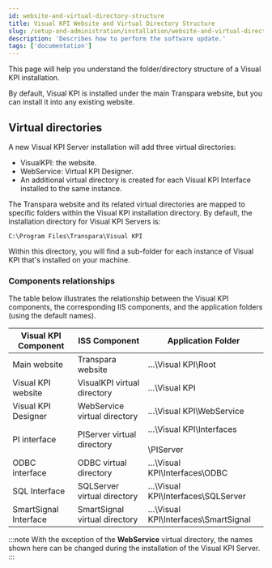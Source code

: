 ```yaml
---
id: website-and-virtual-directory-structure
title: Visual KPI Website and Virtual Directory Structure
slug: /setup-and-administration/installation/website-and-virtual-directory-structure
description: 'Describes how to perform the software update.'
tags: ['documentation']
---
```


This page will help you understand the folder/directory structure of a Visual KPI installation.

By default, Visual KPI is installed under the main Transpara website, but you can install it into any existing website.

## Virtual directories

A new Visual KPI Server installation will add three virtual directories:

- VisualKPI: the website.
- WebService: Virtual KPI Designer.
- An additional virtual directory is created for each Visual KPI Interface installed to the same instance.

The Transpara website and its related virtual directories are mapped to specific folders within the Visual KPI installation directory. By default, the installation directory for Visual KPI Servers is:

```
C:\Program Files\Transpara\Visual KPI
```

Within this directory, you will find a sub-folder for each instance of Visual KPI that's installed on your machine.

### Components relationships

The table below illustrates the relationship between the Visual KPI components, the corresponding IIS components, and the application folders (using the default names).

<table>
  <thead>
    <tr>
      <th>
        <span><b>Visual KPI Component</b></span>
      </th>
      <th>
        <span><b>ISS Component</b></span>
      </th>
      <th>
        <span><b>Application Folder</b></span>
      </th>
    </tr>
  </thead>
  <tbody>
    <tr>
      <td><span>Main website</span></td>
      <td><span>Transpara website</span></td>
      <td><span>…\Visual KPI\Root</span></td>
    </tr>
    <tr>
      <td><span>Visual KPI website</span></td>
      <td><span>VisualKPI virtual directory</span></td>
      <td><span>…\Visual KPI</span></td>
    </tr>
    <tr>
      <td><span>Visual KPI Designer</span></td>
      <td><span>WebService virtual directory</span></td>
      <td><span>…\Visual KPI\WebService</span></td>
    </tr>
    <tr>
      <td><span>PI interface</span></td>
      <td><span>PIServer virtual directory</span></td>
      <td><span>…\Visual KPI\Interfaces</span><br></br><span>\PIServer</span></td>
    </tr>
    <tr>
      <td><span>ODBC interface</span></td>
      <td><span>ODBC virtual directory</span></td>
      <td><span>…\Visual KPI\Interfaces\ODBC</span></td>
    </tr>
    <tr>
      <td><span>SQL Interface</span></td>
      <td><span>SQLServer virtual directory</span></td>
      <td><span>…\Visual KPI\Interfaces\SQLServer</span></td>
    </tr>
    <tr>
      <td><span>SmartSignal Interface</span></td>
      <td><span>SmartSignal virtual directory</span></td>
      <td><span>…\Visual KPI\Interfaces\SmartSignal</span></td>
    </tr>
  </tbody>
</table>

:::note
With the exception of the **WebService** virtual directory, the names shown here can be changed during the installation of the Visual KPI Server.
:::

